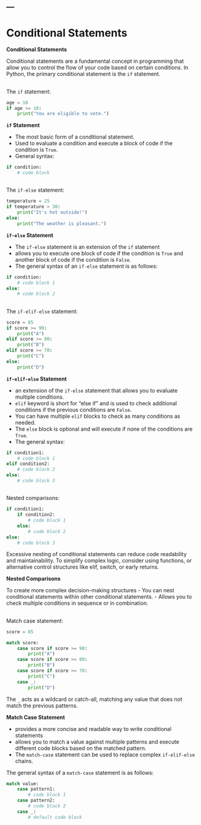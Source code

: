 ---
---

# Conditional Statements

::: {.notes}
**Conditional Statements**

Conditional statements are a fundamental concept in programming that allow you to control the flow of your code based on certain conditions. In Python, the primary conditional statement is the `if` statement.
:::


## {data-menu-title="if Statement"}

The `if` statement:

```python
age = 18
if age >= 18:
    print("You are eligible to vote.")
```

::: {.notes}
**`if` Statement**

- The most basic form of a conditional statement. 
- Used to evaluate a condition and execute a block of code if the condition is `True`. 
- General syntax:

```python
if condition:
    # code block
```
:::


## {data-menu-title="if-else Statement"}

The `if-else` statement:

```python
temperature = 25
if temperature > 30:
    print("It's hot outside!")
else:
    print("The weather is pleasant.")
```

::: {.notes}
**`if-else` Statement**

- The `if-else` statement is an extension of the `if` statement
- allows you to execute one block of code if the condition is `True` and another block of code if the condition is `False`. 
- The general syntax of an `if-else` statement is as follows:

```python
if condition:
    # code block 1
else:
    # code block 2
```
:::

## {data-menu-title="if-elif-else Statement"}

The `if-elif-else` statement:

```python
score = 85
if score >= 90:
    print("A")
elif score >= 80:
    print("B")
elif score >= 70:
    print("C")
else:
    print("D")
```

::: {.notes}
**`if-elif-else` Statement**

- an extension of the `if-else` statement that allows you to evaluate multiple conditions. 
- `elif` keyword is short for "else if" and is used to check additional conditions if the previous conditions are `False`.
- You can have multiple `elif` blocks to check as many conditions as needed.
- The `else` block is optional and will execute if none of the conditions are `True`.
- The general syntax:

```python
if condition1:
    # code block 1
elif condition2:
    # code block 2
else:
    # code block 3
```
:::


## {data-menu-title="Nested Comparisons"}

Nested comparisons:

```python
if condition1:
    if condition2:
        # code block 1
    else:
        # code block 2
else:
    # code block 3
```

::: {.callout-important}
Excessive nesting of conditional statements can reduce code readability and maintainability. To simplify complex logic, consider using functions, or alternative control structures like elif, switch, or early returns.
:::

::: {.notes}
**Nested Comparisons**

To create more complex decision-making structures
- You can nest conditional statements within other conditional statements.
- Allows you to check multiple conditions in sequence or in combination.
:::


## {data-menu-title="Match Case Statement"}

Match case statement:

```python
score = 85

match score:
    case score if score >= 90:
        print("A")
    case score if score >= 80:
        print("B")
    case score if score >= 70:
        print("C")
    case _:
        print("D")
```

::: {.callout-note}
The `_` acts as a wildcard or catch-all, matching any value that does not match the previous patterns.
:::

::: {.notes}
**Match Case Statement**

- provides a more concise and readable way to write conditional statements
- allows you to match a value against multiple patterns and execute different code blocks based on the matched pattern. 
- The `match-case` statement can be used to replace complex `if-elif-else` chains.

The general syntax of a `match-case` statement is as follows:

```python
match value:
    case pattern1:
        # code block 1
    case pattern2:
        # code block 2
    case _:
        # default code block
```
:::